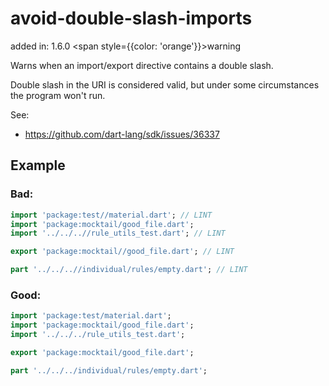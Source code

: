 # avoid-double-slash-imports
added in: 1.6.0 <span style={{color: 'orange'}}>warning</span>

Warns when an import/export directive contains a double slash.

Double slash in the URI is considered valid, but under some circumstances the program won't run.

See:

- https://github.com/dart-lang/sdk/issues/36337
## Example
### Bad:

```dart
import 'package:test//material.dart'; // LINT
import 'package:mocktail/good_file.dart';
import '../../..//rule_utils_test.dart'; // LINT

export 'package:mocktail//good_file.dart'; // LINT

part '../../..//individual/rules/empty.dart'; // LINT
```

### Good:

```dart
import 'package:test/material.dart';
import 'package:mocktail/good_file.dart';
import '../../../rule_utils_test.dart';

export 'package:mocktail/good_file.dart';

part '../../../individual/rules/empty.dart';
```
